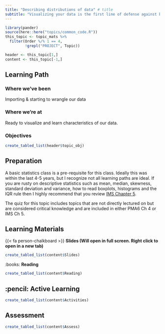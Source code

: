 ```yaml
---
title: "Describing distributions of data" # title 
subtitle: "Visualizing your data is the first line of defense against bad data" # sub title
---
```


```r
library(pander)
source(here::here("topics/common_code.R"))
this_topic <- topic_mats %>% 
  filter(Order %/% 1 == 4, 
         !grepl("PROJECT", Topic))

header <- this_topic[1,]
content <- this_topic[-1,]
```

## Learning Path

### Where we've been
Importing & starting to wrangle our data

### Where we're at
Ready to visualize and learn characteristics of our data. 


### Objectives

```r
create_tabled_list(header$topic_obj)
```

## Preparation 

A basic statistics class is a pre-requisite for this class. Ideally this was within the last 4-5 years, but I recognize not all learning paths are ideal. 
If you are rusty on descriptive statistics such as mean, median, skewness, standard deviation and variance, how to read boxplots, histograms and the IQR rule then I highly recommend that you review [IMS Chapter 5](https://openintro-ims.netlify.app/explore-numerical). 

The quiz for this topic includes topics that are not directly lectured on but are considered critical knowledge and are included in either PMA6 Ch 4 or IMS Ch 5. 


## Learning Materials

{{< fa person-chalkboard >}}  **Slides (Will open in full screen. Right click to open in a new tab)**

```r
create_tabled_list(content$Slides)
```

:books:  **Reading** 

```r
create_tabled_list(content$Reading)
```


## :pencil: Active Learning

```r
create_tabled_list(content$Activities)
```

## Assessment

```r
create_tabled_list(content$Assess)
```

